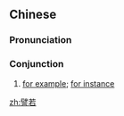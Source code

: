 ==Chinese==
{{zh-forms}}

===Pronunciation===
{{zh-pron
|m=pìruò
|cat=con
}}

===Conjunction===
{{zh-con}}

# [[for example]]; [[for instance]]

[[zh:譬若]]